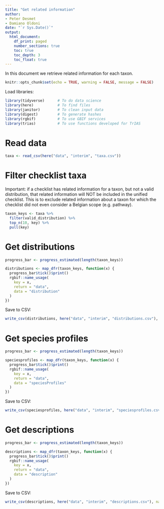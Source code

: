 ```yaml
---
title: "Get related information"
author:
- Peter Desmet
- Damiano Oldoni
date: "`r Sys.Date()`"
output:
  html_document:
    df_print: paged
    number_sections: true
    toc: true
    toc_depth: 3
    toc_float: true
---
```


In this document we retrieve related information for each taxon.

```r
knitr::opts_chunk$set(echo = TRUE, warning = FALSE, message = FALSE)
```

Load libraries:

```r
library(tidyverse)      # To do data science
library(here)           # To find files
library(janitor)        # To clean input data
library(digest)         # To generate hashes
library(rgbif)          # To use GBIF services
library(trias)          # To use functions developed for TrIAS
```

# Read data

```r
taxa <- read_csv(here("data", "interim", "taxa.csv"))
```

# Filter checklist taxa

Important: if a checklist has related information for a taxon, but not a valid distribution, that related information will NOT be included in the unified checklist. This is to exclude related information about a taxon for which the checklist did not even consider a Belgian scope (e.g. pathway).

```r
taxon_keys <- taxa %>%
  filter(valid_distribution) %>%
  top_n(10, key) %>%
  pull(key)
```

# Get distributions

```r
progress_bar <- progress_estimated(length(taxon_keys))

distributions <- map_dfr(taxon_keys, function(x) {
  progress_bar$tick()$print()
  rgbif::name_usage(
    key = x,
    return = "data",
    data = "distribution"
  )
})
```

Save to CSV:

```r
write_csv(distributions, here("data", "interim", "distributions.csv"), na = "")
```

# Get species profiles

```r
progress_bar <- progress_estimated(length(taxon_keys))

speciesprofiles <- map_dfr(taxon_keys, function(x) {
  progress_bar$tick()$print()
  rgbif::name_usage(
    key = x,
    return = "data",
    data = "speciesProfiles"
  )
})
```

Save to CSV:

```r
write_csv(speciesprofiles, here("data", "interim", "speciesprofiles.csv"), na = "")
```

# Get descriptions

```r
progress_bar <- progress_estimated(length(taxon_keys))

descriptions <- map_dfr(taxon_keys, function(x) {
  progress_bar$tick()$print()
  rgbif::name_usage(
    key = x,
    return = "data",
    data = "description"
  )
})
```

Save to CSV:

```r
write_csv(descriptions, here("data", "interim", "descriptions.csv"), na = "")
```
